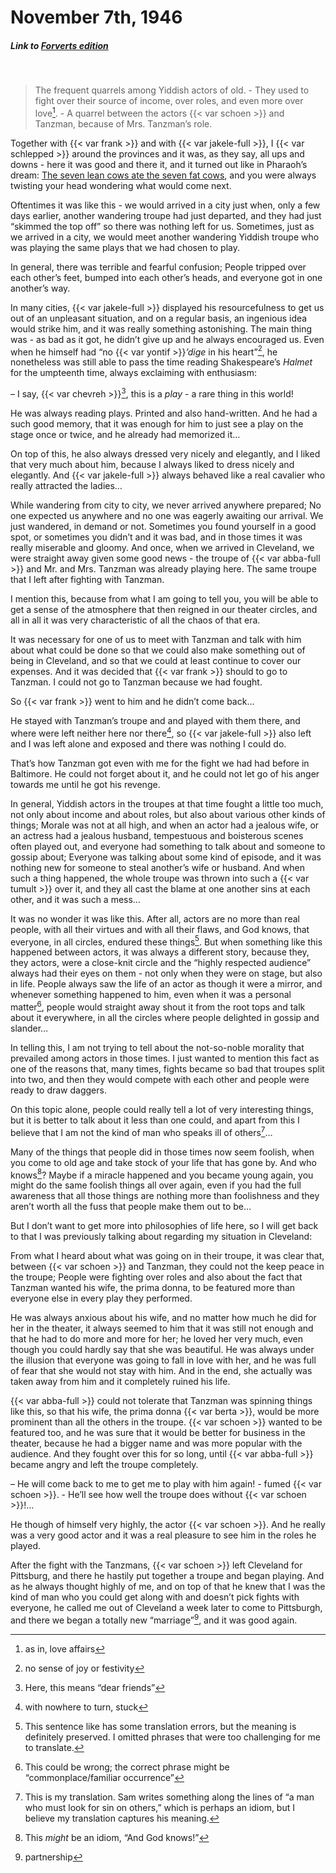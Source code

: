 # November 7th, 1946

##### _Link to [Forverts edition](https://www.nli.org.il/en/newspapers/frw/1946/11/09/01/)_ {.unnumbered}

<br>

> The frequent quarrels among Yiddish actors of old. - They used to fight over their source of income, over roles, and even more over love^[as in, love affairs]. - A quarrel between the actors {{< var schoen >}} and Tanzman, because of Mrs. Tanzman's role.

Together with {{< var frank >}} and with {{< var jakele-full >}}, I {{< var schlepped >}} around the provinces and it was, as they say, all ups and downs - here it was good and there it, and it turned out like in Pharaoh's dream: [The seven lean cows ate the seven fat cows](https://en.wikipedia.org/wiki/Joseph_(Genesis)#Joseph_in_prison), and you were always twisting your head wondering what would come next.

Oftentimes it was like this - we would arrived in a city just when, only a few days earlier, another wandering troupe had just departed, and they had just "skimmed the top off" so there was nothing left for us. Sometimes, just as we arrived in a city, we would meet another wandering Yiddish troupe who was playing the same plays that we had chosen to play.

In general, there was terrible and fearful confusion; People tripped over each other's feet, bumped into each other's heads, and everyone got in one another's way.

In many cities, {{< var jakele-full >}} displayed his resourcefulness to get us out of an unpleasant situation, and on a regular basis, an ingenious idea would strike him, and it was really something astonishing. The main thing was - as bad as it got, he didn't give up and he always encouraged us. Even when he himself had "no {{< var yontif >}}_'dige_ in his heart"^[no sense of joy or festivity], he nonetheless was still able to pass the time reading Shakespeare's _Halmet_ for the umpteenth time, always exclaiming with enthusiasm:

-- I say, {{< var chevreh >}}^[Here, this means "dear friends"], this is a _play_ - a rare thing in this world! 

He was always reading plays. Printed and also hand-written. And he had a such good memory, that it was enough for him to just see a play on the stage once or twice, and he already had memorized it...

On top of this, he also always dressed very nicely and elegantly, and I liked that very much about him, because I always liked to dress nicely and elegantly. And {{< var jakele-full >}} always behaved like a real cavalier who really attracted the ladies...

While wandering from city to city, we never arrived anywhere prepared; No one expected us anywhere and no one was eagerly awaiting our arrival. We just wandered, in demand or not. Sometimes you found yourself in a good spot, or sometimes you didn't and it was bad, and in those times it was really miserable and gloomy. And once, when we arrived in Cleveland, we were straight away given some good news - the troupe of {{< var abba-full >}} and Mr. and Mrs. Tanzman was already playing here. The same troupe that I left after fighting with Tanzman.

I mention this, because from what I am going to tell you, you will be able to get a sense of the atmosphere that then reigned in our theater circles, and all in all it was very characteristic of all the chaos of that era.


It was necessary for one of us to meet with Tanzman and talk with him about what could be done so that we could also make something out of being in Cleveland, and so that we could at least continue to cover our expenses. And it was decided that {{< var frank >}} should to go to Tanzman. I could not go to Tanzman because we had fought.

So {{< var frank >}} went to him and he didn't come back... 

He stayed with Tanzman's troupe and and played with them there, and where were left neither here nor there^[with nowhere to turn, stuck], so {{< var jakele-full >}} also left and I was left alone and exposed and there was nothing I could do.

That's how Tanzman got even with me for the fight we had had before in Baltimore. He could not forget about it, and he could not let go of his anger towards me until he got his revenge.


In general, Yiddish actors in the troupes at that time fought a little too much, not only about income and about roles, but also about various other kinds of things; Morale was not at all high, and when an actor had a jealous wife, or an actress had a jealous husband, tempestuous and boisterous scenes often played out, and everyone had something to talk about and someone to gossip about; Everyone was talking about some kind of episode, and it was nothing new for someone to steal another's wife or husband. And when such a thing happened, the whole troupe was thrown into such a {{< var tumult >}} over it, and they all cast the blame at one another sins at each other, and it was such a mess...

It was no wonder it was like this. After all, actors are no more than real people, with all their virtues and with all their flaws, and God knows, that everyone, in all circles, endured these things^[This sentence like has some translation errors, but the meaning is definitely preserved. I omitted phrases that were too challenging for me to translate.]. But when something like this happened between actors, it was always a different story, because they, they actors, were a close-knit circle and the "highly respected audience" always had their eyes on them - not only when they were on stage, but also in life. People always saw the life of an actor as though it were a mirror, and whenever something happened to him, even when it was a personal matter^[This could be wrong; the correct phrase might be "commonplace/familiar occurrence"], people would straight away shout it from the root tops and talk about it everywhere, in all the circles where people delighted in gossip and slander...

In telling this, I am not trying to tell about the not-so-noble morality that prevailed among actors in those times. I just wanted to mention this fact as one of the reasons that, many times, fights became so bad that troupes split into two, and then they would compete with each other and people were ready to draw daggers.

On this topic alone, people could really tell a lot of very interesting things, but it is better to talk about it less than one could, and apart from this I believe that I am not the kind of man who speaks ill of others^[This is my translation. Sam writes something along the lines of "a man who must look for sin on others," which is perhaps an idiom, but I believe my translation captures his meaning.]...

Many of the things that people did in those times now seem foolish, when you come to old age and take stock of your life that has gone by. And who knows^[This _might_ be an idiom, "And God knows!"]? Maybe if a miracle happened and you became young again, you might do the same foolish things all over again, even if you had the full awareness that all those things are nothing more than foolishness and they aren't worth all the fuss that people make them out to be...

But I don't want to get more into philosophies of life here, so I will get back to that I was previously talking about regarding my situation in Cleveland:

From what I heard about what was going on in their troupe, it was clear that, between {{< var schoen >}} and Tanzman, they could not the keep peace in the troupe; People were fighting over roles and also about the fact that Tanzman wanted his wife, the prima donna, to be featured more than everyone else in every play they performed.

He was always anxious about his wife, and no matter how much he did for her in the theater, it always seemed to him that it was still not enough and that he had to do more and more for her; he loved her very much, even though you could hardly say that she was beautiful. He was always under the illusion that everyone was going to fall in love with her, and he was full of fear that she would not stay with him. And in the end, she actually was taken away from him and it completely ruined his life.

{{< var abba-full >}} could not tolerate that Tanzman was spinning things like this, so that his wife, the prima donna {{< var berta >}}, would be more prominent than all the others in the troupe. {{< var schoen >}} wanted to be featured too, and he was sure that it would be better for business in the theater, because he had a bigger name and was more popular with the audience. And they fought over this for so long, until {{< var abba-full >}} became angry and left the troupe completely.

-- He will come back to me to get me to play with him again! - fumed {{< var schoen >}}. - He'll see how well the troupe does without {{< var schoen >}}!...

He though of himself very highly, the actor {{< var schoen >}}. And he really was a very good actor and it was a real pleasure to see him in the roles he played.

After the fight with the Tanzmans, {{< var schoen >}} left Cleveland for Pittsburg, and there he hastily put together a troupe and began playing. And as he always thought highly of me, and on top of that he knew that I was the kind of man who you could get along with and doesn't pick fights with everyone, he called me out of Cleveland a week later to come to Pittsburgh, and there we began a totally new "marriage"^[partnership], and it was good again.
